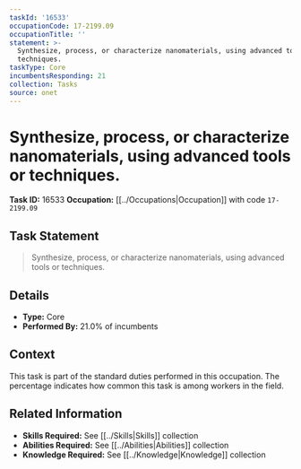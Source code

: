 ```yaml
---
taskId: '16533'
occupationCode: 17-2199.09
occupationTitle: ''
statement: >-
  Synthesize, process, or characterize nanomaterials, using advanced tools or
  techniques.
taskType: Core
incumbentsResponding: 21
collection: Tasks
source: onet
---
```

# Synthesize, process, or characterize nanomaterials, using advanced tools or techniques.

**Task ID:** 16533
**Occupation:** [[../Occupations|Occupation]] with code `17-2199.09`

## Task Statement

> Synthesize, process, or characterize nanomaterials, using advanced tools or techniques.

## Details

- **Type:** Core
- **Performed By:** 21.0% of incumbents

## Context

This task is part of the standard duties performed in this occupation. The percentage indicates how common this task is among workers in the field.

## Related Information

- **Skills Required:** See [[../Skills|Skills]] collection
- **Abilities Required:** See [[../Abilities|Abilities]] collection
- **Knowledge Required:** See [[../Knowledge|Knowledge]] collection
